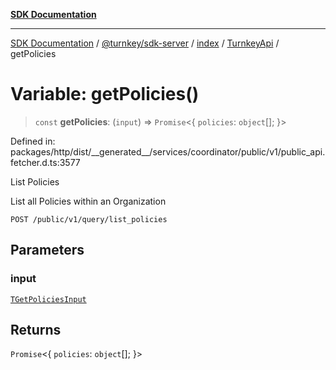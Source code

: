 [**SDK Documentation**](../../../../../../README.mdx)

***

[SDK Documentation](../../../../../../packages.mdx) / [@turnkey/sdk-server](../../../../README.mdx) / [index](../../../README.mdx) / [TurnkeyApi](../README.mdx) / getPolicies

# Variable: getPolicies()

> `const` **getPolicies**: (`input`) => `Promise`\<\{ `policies`: `object`[]; \}\>

Defined in: packages/http/dist/\_\_generated\_\_/services/coordinator/public/v1/public\_api.fetcher.d.ts:3577

List Policies

List all Policies within an Organization

`POST /public/v1/query/list_policies`

## Parameters

### input

[`TGetPoliciesInput`](../type-aliases/TGetPoliciesInput.mdx)

## Returns

`Promise`\<\{ `policies`: `object`[]; \}\>
